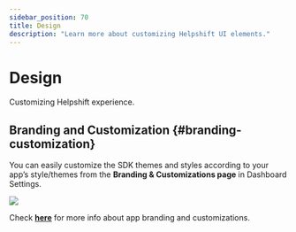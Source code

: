 ```yaml
---
sidebar_position: 70
title: Design
description: "Learn more about customizing Helpshift UI elements."
---
```



# Design

<Intro>

Customizing Helpshift experience.

</Intro>

## Branding and Customization {#branding-customization}

You can easily customize the SDK themes and styles according to your app’s style/themes from the **Branding & Customizations page** in Dashboard Settings.

<Image src="/static/books/helpshiftx/branding_customization.png" width="full" />

Check [**here**](https://support.helpshift.com/kb/article/configure-look-and-feel-settings/) for more info about app branding and customizations.
